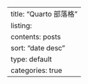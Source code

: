 ---
title: "Quarto 部落格"
listing:
  contents: posts
  sort: "date desc"
  type: default
  categories: true
---